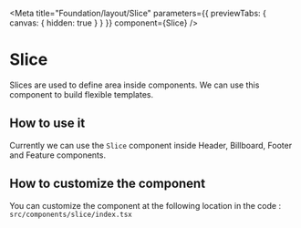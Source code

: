 
<Meta
  title="Foundation/layout/Slice"
  parameters={{ previewTabs: { canvas: { hidden: true } } }}
  component={Slice}
/>

# Slice

Slices are used to define area inside components. We can use this component to build flexible templates.

## How to use it

Currently we can use the `Slice` component inside Header, Billboard, Footer and Feature components.

## How to customize the component

You can customize the component at the following location in the code :
`src/components/slice/index.tsx`

<ArgsTable of={Slice} />
